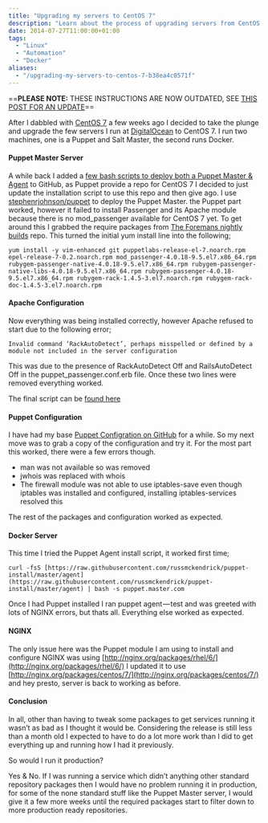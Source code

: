 ```yaml
---
title: "Upgrading my servers to CentOS 7"
description: "Learn about the process of upgrading servers from CentOS 6 to CentOS 7, including updates for Puppet Master server, Apache configuration, and Docker server."
date: 2014-07-27T11:00:00+01:00
tags:
  - "Linux"
  - "Automation"
  - "Docker"
aliases:
  - "/upgrading-my-servers-to-centos-7-b38ea4c0571f"
---
```


==**PLEASE NOTE:** THESE INSTRUCTIONS ARE NOW OUTDATED, SEE [THIS POST FOR AN UPDATE](/2015/07/12/update-to-puppet-install-script/)==

After I dabbled with [CentOS 7](/2014/07/12/first-play-with-centos-7.0/) a few weeks ago I decided to take the plunge and upgrade the few servers I run at [DigitalOcean](https://www.digitalocean.com/?refcode=52ec4dc3647e) to CentOS 7. I run two machines, one is a Puppet and Salt Master, the second runs Docker.

#### Puppet Master Server

A while back I added a [few bash scripts to deploy both a Puppet Master & Agent](https://github.com/russmckendrick/puppet-install) to GitHub, as Puppet provide a repo for CentOS 7 I decided to just update the installation script to use this repo and then give ago. I use [stephenrjohnson/puppet](https://forge.puppetlabs.com/stephenrjohnson/puppet) to deploy the Puppet Master. the Puppet part worked, however it failed to install Passenger and its Apache module because there is no mod_passenger available for CentOS 7 yet. To get around this I grabbed the require packages from [The Foremans nightly builds](http://yum.theforeman.org/nightly/el7/x86_64/) repo. This turned the initial yum install line into the following;

```text frame="terminal"
yum install -y vim-enhanced git puppetlabs-release-el-7.noarch.rpm epel-release-7-0.2.noarch.rpm mod_passenger-4.0.18-9.5.el7.x86_64.rpm rubygem-passenger-native-4.0.18-9.5.el7.x86_64.rpm rubygem-passenger-native-libs-4.0.18-9.5.el7.x86_64.rpm rubygem-passenger-4.0.18-9.5.el7.x86_64.rpm rubygem-rack-1.4.5-3.el7.noarch.rpm rubygem-rack-doc-1.4.5-3.el7.noarch.rpm
```

#### Apache Configuration

Now everything was being installed correctly, however Apache refused to start due to the following error;

```text frame="terminal"
Invalid command ‘RackAutoDetect’, perhaps misspelled or defined by a module not included in the server configuration
```

This was due to the presence of RackAutoDetect Off and RailsAutoDetect Off in the puppet_passenger.conf.erb file. Once these two lines were removed everything worked.

The final script can be [found here](https://github.com/russmckendrick/puppet-install/blob/master/install)

#### Puppet Configuration

I have had my base [Puppet Configration on GitHub](https://github.com/russmckendrick/puppet) for a while. So my next move was to grab a copy of the configuration and try it. For the most part this worked, there were a few errors though.

- man was not available so was removed
- jwhois was replaced with whois
- The firewall module was not able to use iptables-save even though iptables was installed and configured, installing iptables-services resolved this

The rest of the packages and configuration worked as expected.

#### Docker Server

This time I tried the Puppet Agent install script, it worked first time;

```text frame="terminal"
curl -fsS [https://raw.githubusercontent.com/russmckendrick/puppet-install/master/agent](https://raw.githubusercontent.com/russmckendrick/puppet-install/master/agent) | bash -s puppet.master.com
```

Once I had Puppet installed I ran puppet agent — test and was greeted with lots of NGINX errors, but thats all. Everything else worked as expected.

#### NGINX

The only issue here was the Puppet module I am using to install and configure NGINX was using [http://nginx.org/packages/rhel/6/](http://nginx.org/packages/rhel/6/) I updated it to use [http://nginx.org/packages/centos/7/](http://nginx.org/packages/centos/7/) and hey presto, server is back to working as before.

#### Conclusion

In all, other than having to tweak some packages to get services running it wasn’t as bad as I thought it would be. Considering the release is still less than a month old I expected to have to do a lot more work than I did to get everything up and running how I had it previously.

So would I run it production?

Yes & No. If I was running a service which didn’t anything other standard repository packages then I would have no problem running it in production, for some of the none standard stuff like the Puppet Master server, I would give it a few more weeks until the required packages start to filter down to more production ready repositories.

